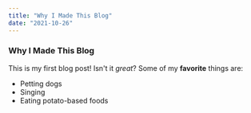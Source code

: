 ```yaml
---
title: "Why I Made This Blog"
date: "2021-10-26"
---
```


### Why I Made This Blog
This is my first blog post! Isn't it *great*?
Some of my **favorite** things are:
* Petting dogs
* Singing
* Eating potato-based foods
